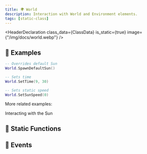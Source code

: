 ```yaml
---
title: 🌍 World
description: Interaction with World and Environment elements.
tags: [static-class]
---
```




<HeaderDeclaration class_data={ClassData} is_static={true} image={"/img/docs/world.webp"} />


## 🎒 Examples

```lua title="Client/Index.lua"
-- Overrides default Sun
World.SpawnDefaultSun()

-- Sets time
World.SetTime(9, 30)

-- Sets static speed
World.SetSunSpeed(0)
```

More related examples:

<ReferenceLink href="core-concepts/scripting/interacting-with-the-sun">Interacting with the Sun</ReferenceLink>


## 🗿 Static Functions

<StaticFunctionsDeclaration class_data={ClassData} />


## 🚀 Events

<EventsDeclaration class_data={ClassData} />
